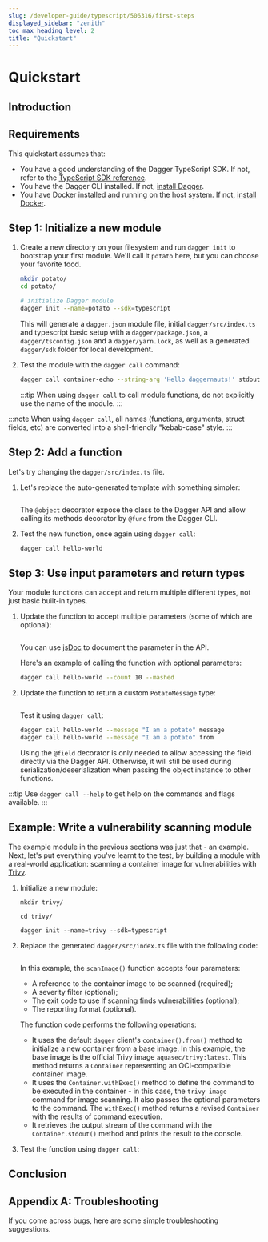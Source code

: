 ```yaml
---
slug: /developer-guide/typescript/506316/first-steps
displayed_sidebar: "zenith"
toc_max_heading_level: 2
title: "Quickstart"
---
```



# Quickstart

<PartialExperimentalDocs />

## Introduction

<PartialDeveloperQuickstartIntroduction />

## Requirements

This quickstart assumes that:

- You have a good understanding of the Dagger TypeScript SDK. If not, refer to the [TypeScript SDK reference](../../reference/typescript/modules.md).
- You have the Dagger CLI installed. If not, [install Dagger](../../329058-install.mdx).
- You have Docker installed and running on the host system. If not, [install Docker](https://docs.docker.com/engine/install/).

## Step 1: Initialize a new module

1. Create a new directory on your filesystem and run `dagger init` to bootstrap your first module. We'll call it `potato` here, but you can choose your favorite food.

    ```sh
    mkdir potato/
    cd potato/

    # initialize Dagger module
    dagger init --name=potato --sdk=typescript
    ```

    This will generate a `dagger.json` module file, initial `dagger/src/index.ts` and typescript basic setup with a `dagger/package.json`, a `dagger/tsconfig.json` and a `dagger/yarn.lock`, as well as a generated `dagger/sdk` folder for local development.

2. Test the module with the `dagger call` command:

    ```sh
    dagger call container-echo --string-arg 'Hello daggernauts!' stdout
    ```

    :::tip
    When using `dagger call` to call module functions, do not explicitly use the name of the module.
    :::

:::note
When using `dagger call`, all names (functions, arguments, struct fields, etc) are converted into a shell-friendly "kebab-case" style.
:::

## Step 2: Add a function

Let's try changing the `dagger/src/index.ts` file.

1. Let's replace the auto-generated template with something simpler:

    ```typescript file=./snippets/quickstart/step2/index.ts
    ```

    The `@object` decorator expose the class to the Dagger API and allow calling its methods decorator by `@func` from the Dagger CLI.

2. Test the new function, once again using `dagger call`:

    ```sh
    dagger call hello-world
    ```

## Step 3: Use input parameters and return types

Your module functions can accept and return multiple different types, not just basic built-in types.

1. Update the function to accept multiple parameters (some of which are optional):

    ```typescript file=./snippets/quickstart/step3a/index.ts
    ```

    You can use [jsDoc](https://jsdoc.app/) to document the parameter in the API.

    Here's an example of calling the function with optional parameters:

    ```sh
    dagger call hello-world --count 10 --mashed
    ```

2. Update the function to return a custom `PotatoMessage` type:

    ```typescript file=./snippets/quickstart/step3b/index.ts
    ```

    Test it using `dagger call`:

    ```sh
    dagger call hello-world --message "I am a potato" message
    dagger call hello-world --message "I am a potato" from
    ```

    Using the `@field` decorator is only needed to allow accessing the field directly via the Dagger API. Otherwise, it will still be used during serialization/deserialization when passing the object instance to other functions.

:::tip
Use `dagger call --help` to get help on the commands and flags available.
:::

## Example: Write a vulnerability scanning module

The example module in the previous sections was just that - an example. Next, let's put everything you've learnt to the test, by building a module with a real-world application: scanning a container image for vulnerabilities with [Trivy](https://trivy.dev/).

1. Initialize a new module:

    ```shell
    mkdir trivy/

    cd trivy/

    dagger init --name=trivy --sdk=typescript
    ```

2. Replace the generated `dagger/src/index.ts` file with the following code:

    ```typescript file=./snippets/quickstart/trivy/index.ts
    ```

    In this example, the `scanImage()` function accepts four parameters:
      - A reference to the container image to be scanned (required);
      - A severity filter (optional);
      - The exit code to use if scanning finds vulnerabilities (optional);
      - The reporting format (optional).

    The function code performs the following operations:
      - It uses the default `dagger` client's `container().from()` method to initialize a new container from a base image. In this example, the base image is the official Trivy image `aquasec/trivy:latest`. This method returns a `Container` representing an OCI-compatible container image.
      - It uses the `Container.withExec()` method to define the command to be executed in the container - in this case, the `trivy image` command for image scanning. It also passes the optional parameters to the command. The `withExec()` method returns a revised `Container` with the results of command execution.
      - It retrieves the output stream of the command with the `Container.stdout()` method and prints the result to the console.

3. Test the function using `dagger call`:

    <PartialDeveloperQuickstartTrivyTest />

## Conclusion

<PartialDeveloperQuickstartConclusion />

## Appendix A: Troubleshooting

If you come across bugs, here are some simple troubleshooting suggestions.

<PartialDeveloperTroubleshooting />
